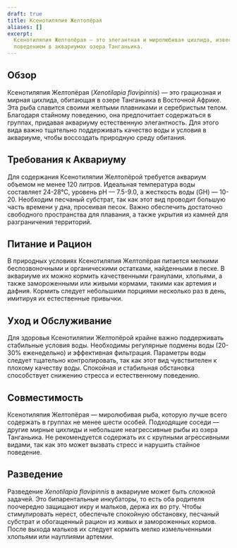 ```yaml
---
draft: true
title: Ксенотиляпия Желтопёрая
aliases: []
excerpt:
  Ксенотиляпия Желтопёрая — это элегантная и миролюбивая цихлида, известная своими желтыми плавниками и стайным
  поведением в аквариумах озера Танганьика.
---
```


## Обзор

Ксенотиляпия Желтопёрая (_Xenotilapia flavipinnis_) — это грациозная и мирная цихлида, обитающая в озере Танганьика в
Восточной Африке. Эта рыба славится своими желтыми плавниками и серебристым телом. Благодаря стайному поведению, она
предпочитает содержаться в группах, придавая аквариуму естественную элегантность. Для этого вида важно тщательно
поддерживать качество воды и условия в аквариуме, чтобы воссоздать природную среду обитания.

## Требования к Аквариуму

Для содержания Ксенотиляпии Желтопёрой требуется аквариум объемом не менее 120 литров. Идеальная температура воды
составляет 24-28°C, уровень pH — 7.5-9.0, а жесткость воды (GH) — 10-20. Необходим песчаный субстрат, так как этот вид
проводит большую часть времени у дна, просеивая песок. Важно обеспечить достаточно свободного пространства для плавания,
а также укрытия из камней для разграничения территорий.

## Питание и Рацион

В природных условиях Ксенотиляпия Желтопёрая питается мелкими беспозвоночными и органическими остатками, найденными в
песке. В аквариуме их можно кормить качественными гранулами, хлопьями, а также замороженными или живыми кормами, такими
как артемия и дафния. Кормить следует небольшими порциями несколько раз в день, имитируя их естественные привычки.

## Уход и Обслуживание

Для здоровья Ксенотиляпии Желтопёрой крайне важно поддерживать стабильные условия воды. Необходимы регулярные подмены
воды (20-30% еженедельно) и эффективная фильтрация. Параметры воды следует тщательно контролировать, так как этот вид
чувствителен к плохому качеству воды. Спокойная и стабильная обстановка способствует снижению стресса и естественному
поведению.

## Совместимость

Ксенотиляпия Желтопёрая — миролюбивая рыба, которую лучше всего содержать в группах не менее шести особей. Подходящие
соседи — другие мирные цихлиды и небольшие неагрессивные рыбы из озера Танганьика. Не рекомендуется содержать их с
крупными агрессивными видами, так как это может вызвать стресс и нарушить стайное поведение.

## Разведение

Разведение _Xenotilapia flavipinnis_ в аквариуме может быть сложной задачей. Это бипарентальные инкубаторы, то есть оба
родителя поочередно защищают икру и мальков, держа их во рту. Чтобы стимулировать нерест, обеспечьте спокойную
обстановку, песчаный субстрат и обогащенный рацион из живых и замороженных кормов. После выхода мальков их следует
кормить мелко измельченными хлопьями или науплиями артемии.
